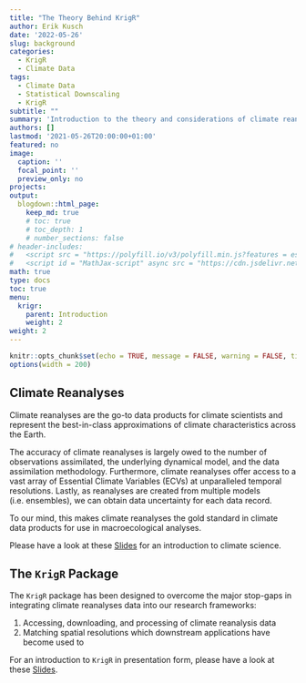 ```yaml
---
title: "The Theory Behind KrigR"
author: Erik Kusch
date: '2022-05-26'
slug: background
categories:
  - KrigR
  - Climate Data
tags:
  - Climate Data
  - Statistical Downscaling
  - KrigR
subtitle: ""
summary: 'Introduction to the theory and considerations of climate reanalyses and statistical downscaling applications.'
authors: []
lastmod: '2021-05-26T20:00:00+01:00'
featured: no
image:
  caption: ''
  focal_point: ''
  preview_only: no
projects: 
output:
  blogdown::html_page:
    keep_md: true
    # toc: true
    # toc_depth: 1
    # number_sections: false
# header-includes:
#   <script src = "https://polyfill.io/v3/polyfill.min.js?features = es6"></script>
#   <script id = "MathJax-script" async src = "https://cdn.jsdelivr.net/npm/mathjax@3/es5/tex-mml-chtml.js"></script>
math: true
type: docs
toc: true 
menu:
  krigr:
    parent: Introduction
    weight: 2
weight: 2
---
```


```r
knitr::opts_chunk$set(echo = TRUE, message = FALSE, warning = FALSE, tidy = 'styler', tidy.opts = list(strict = TRUE), fig.width = 15, fig.height = 8)
options(width = 200)
```

## Climate Reanalyses

Climate reanalyses are the go-to data products for climate scientists and represent the best-in-class approximations of climate characteristics across the Earth. 

The accuracy of climate reanalyses is largely owed to the number of observations assimilated, the underlying dynamical model, and the data assimilation methodology. Furthermore, climate reanalyses offer access to a vast array of Essential Climate Variables (ECVs) at unparalleled temporal resolutions. Lastly, as reanalyses are created from multiple models (i.e. ensembles), we can obtain data uncertainty for each data record.

To our mind, this makes climate reanalyses the gold standard in climate data products for use in macroecological analyses.

Please have a look at these <a href="http://htmlpreview.github.io/?https://github.com/ErikKusch/Homepage/blob/master/content/courses/krigr/KrigRClimate.html" target="_blank">Slides</a> for an introduction to climate science.

## The `KrigR` Package

The `KrigR` package has been designed to overcome the major stop-gaps in integrating climate reanalyses data into our research frameworks:  

1. Accessing, downloading, and processing of climate reanalysis data  
2. Matching spatial resolutions which downstream applications have become used to  

For an introduction to `KrigR` in presentation form, please have a look at these <a href="http://htmlpreview.github.io/?https://github.com/ErikKusch/Homepage/blob/master/content/courses/krigr/KrigRDemo.html" target="_blank">Slides</a>.
